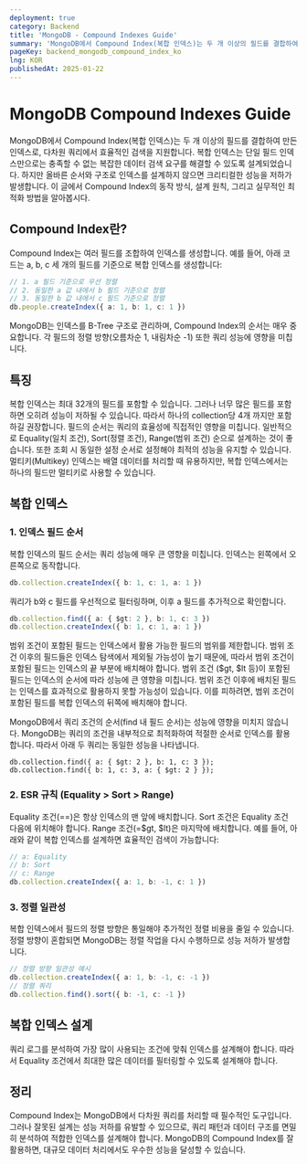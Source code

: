 ```yaml
---
deployment: true
category: Backend
title: 'MongoDB - Compound Indexes Guide'
summary: 'MongoDB에서 Compound Index(복합 인덱스)는 두 개 이상의 필드를 결합하여 만든 인덱스로, 다차원 쿼리에서 효율적인 검색을 지원합니다.'
pageKey: backend_mongodb_compound_index_ko
lng: KOR
publishedAt: 2025-01-22
---
```


# MongoDB Compound Indexes Guide

MongoDB에서 Compound Index(복합 인덱스)는 두 개 이상의 필드를 결합하여 만든 인덱스로, 다차원 쿼리에서 효율적인 검색을 지원합니다. 복합 인덱스는 단일 필드 인덱스만으로는 충족할 수 없는 복잡한 데이터 검색 요구를 해결할 수 있도록 설계되었습니다. 하지만 올바른 순서와 구조로 인덱스를 설계하지 않으면 크리티컬한 성능을 저하가 발생합니다. 이 글에서 Compound Index의 동작 방식, 설계 원칙, 그리고 실무적인 최적화 방법을 알아봅시다.

## Compound Index란?

Compound Index는 여러 필드를 조합하여 인덱스를 생성합니다. 예를 들어, 아래 코드는 a, b, c 세 개의 필드를 기준으로 복합 인덱스를 생성합니다:

```typescript title="mongodb" showLineNumbers
// 1. a 필드 기준으로 우선 정렬
// 2. 동일한 a 값 내에서 b 필드 기준으로 정렬
// 3. 동일한 b 값 내에서 c 필드 기준으로 정렬
db.people.createIndex({ a: 1, b: 1, c: 1 })
```

MongoDB는 인덱스를 B-Tree 구조로 관리하며, Compound Index의 순서는 매우 중요합니다. 각 필드의 정렬 방향(오름차순 1, 내림차순 -1) 또한 쿼리 성능에 영향을 미칩니다.

## 특징

복합 인덱스는 최대 32개의 필드를 포함할 수 있습니다. 그러나 너무 많은 필드를 포함하면 오히려 성능이 저하될 수 있습니다. 따라서 하나의 collection당 4개 까지만 포함하길 권장합니다. 필드의 순서는 쿼리의 효율성에 직접적인 영향을 미칩니다. 일반적으로 <codeline>Equality(일치 조건), Sort(정렬 조건), Range(범위 조건)</codeline> 순으로 설계하는 것이 좋습니다. 또한 조회 시 동일한 설정 순서로 설정해야 최적의 성능을 유지할 수 있습니다. 멀티키(Multikey) 인덱스는 배열 데이터를 처리할 때 유용하지만, 복합 인덱스에서는 하나의 필드만 멀티키로 사용할 수 있습니다.

## 복합 인덱스

### 1. 인덱스 필드 순서

복합 인덱스의 필드 순서는 쿼리 성능에 매우 큰 영향을 미칩니다. 인덱스는 왼쪽에서 오른쪽으로 동작합니다.

```typescript title="mongodb" showLineNumbers
db.collection.createIndex({ b: 1, c: 1, a: 1 })
```

쿼리가 b와 c 필드를 우선적으로 필터링하며, 이후 a 필드를 추가적으로 확인합니다.

```typescript title="mongodb" showLineNumbers
db.collection.find({ a: { $gt: 2 }, b: 1, c: 3 })
db.collection.createIndex({ b: 1, c: 1, a: 1 })
```

범위 조건이 포함된 필드는 인덱스에서 활용 가능한 필드의 범위를 제한합니다. 범위 조건 이후의 필드들은 인덱스 탐색에서 제외될 가능성이 높기 때문에, 따라서 범위 조건이 포함된 필드는 인덱스의 끝 부분에 배치해야 합니다. 범위 조건 ($gt, $lt 등)이 포함된 필드는 인덱스의 순서에 따라 성능에 큰 영향을 미칩니다. 범위 조건 이후에 배치된 필드는 인덱스를 효과적으로 활용하지 못할 가능성이 있습니다. 이를 피하려면, 범위 조건이 포함된 필드를 복합 인덱스의 뒤쪽에 배치해야 합니다.



MongoDB에서 쿼리 조건의 순서(find 내 필드 순서)는 성능에 영향을 미치지 않습니다. MongoDB는 쿼리의 조건을 내부적으로 최적화하여 적절한 순서로 인덱스를 활용합니다. 따라서 아래 두 쿼리는 동일한 성능을 나타냅니다.



```
db.collection.find({ a: { $gt: 2 }, b: 1, c: 3 });
db.collection.find({ b: 1, c: 3, a: { $gt: 2 } });
```



### 2. ESR 규칙 (Equality > Sort > Range)

Equality 조건(==)은 항상 인덱스의 맨 앞에 배치합니다. Sort 조건은 Equality 조건 다음에 위치해야 합니다. Range 조건(=$gt, $lt)은 마지막에 배치합니다. 예를 들어, 아래와 같이 복합 인덱스를 설계하면 효율적인 검색이 가능합니다:

```typescript title="mongodb" showLineNumbers
// a: Equality
// b: Sort
// c: Range
db.collection.createIndex({ a: 1, b: -1, c: 1 })
```

### 3. 정렬 일관성

복합 인덱스에서 필드의 정렬 방향은 통일해야 추가적인 정렬 비용을 줄일 수 있습니다. 정렬 방향이 혼합되면 MongoDB는 정렬 작업을 다시 수행하므로 성능 저하가 발생합니다.

```typescript title="mongodb" showLineNumbers
// 정렬 방향 일관성 예시
db.collection.createIndex({ a: 1, b: -1, c: -1 })
// 정렬 쿼리
db.collection.find().sort({ b: -1, c: -1 })
```

## 복합 인덱스 설계

쿼리 로그를 분석하여 가장 많이 사용되는 조건에 맞춰 인덱스를 설계해야 합니다. 따라서 Equality 조건에서 최대한 많은 데이터를 필터링할 수 있도록 설계해야 합니다.

## 정리

Compound Index는 MongoDB에서 다차원 쿼리를 처리할 때 필수적인 도구입니다. 그러나 잘못된 설계는 성능 저하를 유발할 수 있으므로, 쿼리 패턴과 데이터 구조를 면밀히 분석하여 적합한 인덱스를 설계해야 합니다. MongoDB의 Compound Index를 잘 활용하면, 대규모 데이터 처리에서도 우수한 성능을 달성할 수 있습니다.

